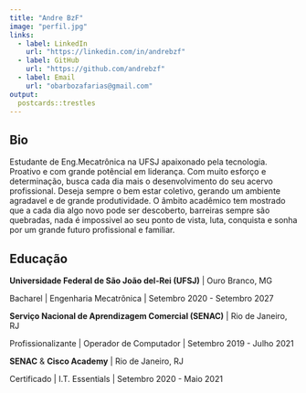 ```yaml
---
title: "Andre BzF"
image: "perfil.jpg"
links:
  - label: LinkedIn
    url: "https://linkedin.com/in/andrebzf"
  - label: GitHub
    url: "https://github.com/andrebzf"
  - label: Email
    url: "obarbozafarias@gmail.com"
output:
  postcards::trestles
---
```

 
## Bio

Estudante de Eng.Mecatrônica na UFSJ apaixonado pela tecnologia. Proativo e com grande potêncial em liderança. Com muito esforço e determinação, busca cada dia mais o desenvolvimento do seu acervo profissional. Deseja sempre o bem estar coletivo, gerando um ambiente agradavel e de grande produtividade. O âmbito acadêmico tem mostrado que a cada dia algo novo pode ser descoberto, barreiras sempre são quebradas, nada é impossivel ao seu ponto de vista, luta, conquista e sonha por um grande futuro profissional e familiar.

## Educação

**Universidade Federal de São João del-Rei (UFSJ)** | Ouro Branco, MG

Bacharel | Engenharia Mecatrônica | Setembro 2020 - Setembro 2027

**Serviço Nacional de Aprendizagem Comercial (SENAC)** | Rio de Janeiro, RJ

Profissionalizante | Operador de Computador | Setembro 2019 - Julho 2021

**SENAC** & **Cisco Academy** | Rio de Janeiro, RJ

Certificado | I.T. Essentials | Setembro 2020 - Maio 2021
